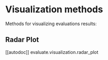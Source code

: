 # Visualization methods

Methods for visualizing evaluations results:

## Radar Plot

[[autodoc]] evaluate.visualization.radar_plot
